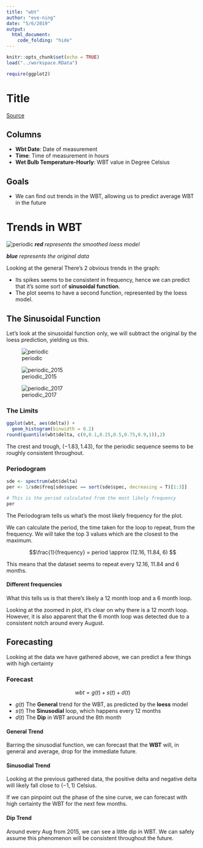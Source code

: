 ```yaml
---
title: "wbt"
author: "eve-ning"
date: "5/6/2019"
output:
  html_document:
    code_folding: "hide"
---
```


```r
knitr::opts_chunk$set(echo = TRUE)
load("../workspace.RData")

require(ggplot2)
```

# Title

[Source](https://data.gov.sg/dataset/wet-bulb-temperature-hourly)

## Columns

- **Wbt Date**: Date of measurement
- **Time**: Time of measurement in hours
- **Wet Bulb Temperature-Hourly**: WBT value in Degree Celsius

## Goals

- We can find out trends in the WBT, allowing us to predict average WBT in the future

# Trends in WBT

![periodic](../../img/loess_est.png)
***red*** *represents the smoothed loess model*

***blue*** *represents the original data*

Looking at the general There's 2 obvious trends in the graph:

- Its spikes seems to be consistent in frequency, hence we can predict that it's some sort of **sinusoidal function**.
- The plot seems to have a second function, represented by the loess model.

## The Sinusoidal Function

Let's look at the sinusoidal function only, we will subtract the original by the loess prediction, yielding us this.

![periodic](../../img/period.png)

![periodic_2015](../../img/2015.png)

![periodic_2017](../../img/2017.png)

### The Limits

```r
ggplot(wbt, aes(delta)) +
  geom_histogram(binwidth = 0.2)
round(quantile(wbt$delta, c(0,0.1,0.25,0.5,0.75,0.9,1)),2)
```
The crest and trough, $(-1.83, 1.43)$, for the periodic sequence seems to be roughly consistent throughout.

### Periodogram
```r
sde <- spectrum(wbt$delta)
per <- 1/sde$freq[sde$spec == sort(sde$spec, decreasing = T)[1:3]]

# This is the period calculated from the most likely frequency
per
```

The Periodogram tells us what's the most likely frequency for the plot.

We can calculate the period, the time taken for the loop to repeat, from the frequency. We will take the top 3 values which are the closest to the maximum.

$$\frac{1}{frequency} = period \approx (12.16, 11.84, 6) $$

This means that the dataset seems to repeat every 12.16, 11.84 and 6 months.

#### Different frequencies

What this tells us is that there's likely a 12 month loop and a 6 month loop.

Looking at the zoomed in plot, it's clear on why there is a 12 month loop. However, it is also apparent that the 6 month loop was detected due to a consistent notch around every August.

## Forecasting

Looking at the data we have gathered above, we can predict a few things with high certainty

### Forecast

$$ wbt = g(t) + s(t) + d(t) $$

- $g(t)$ The **General** trend for the WBT, as predicted by the **loess** model 
- $s(t)$ The **Sinusodial** loop, which happens every 12 months
- $d(t)$ The **Dip** in WBT around the 8th month

#### General Trend

Barring the sinusodial function, we can forecast that the **WBT** will, in general and average, drop for the immediate future.

#### Sinusodial Trend

Looking at the previous gathered data, the positive delta and negative delta will likely fall close to $(-1, 1)$ Celsius.

If we can pinpoint out the phase of the sine curve, we can forecast with high certainty the WBT for the next few months.

#### Dip Trend

Around every Aug from 2015, we can see a little dip in WBT. We can safely assume this phenomenon will be consistent throughout the future.
